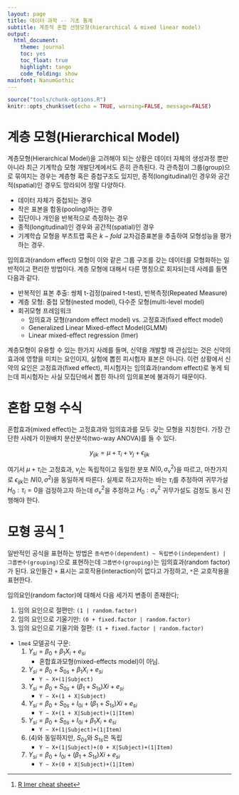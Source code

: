 ```yaml
---
layout: page
title: 데이터 과학 -- 기초 통계
subtitle: 계층적 혼합 선형모형(hierarchical & mixed linear model)
output:
  html_document: 
    theme: journal
    toc: yes
    toc_float: true
    highlight: tango
    code_folding: show
mainfont: NanumGothic
---
```


``` r
source("tools/chunk-options.R")
knitr::opts_chunk$set(echo = TRUE, warning=FALSE, message=FALSE)

```


# 계층 모형(Hierarchical Model) {#hierarchical-model}

계층모형(Hierarchical Model)을 고려해야 되는 상황은 데이터 자체의 생성과정 뿐만 아니라 최근 기계학습 모형 개발단계에서도 흔히 관측된다.
각 관측점이 그룹(group)으로 묶여지는 경우는 계층형 혹은 중첩구조도 있지만, 종적(longitudinal)인 경우와 공간적(spatial)인 경우도 망라되어 
정말 다양하다.

- 데이터 자체가 중첩되는 경우
- 작은 표본을 합동(pooling)하는 경우
- 집단이나 개인을 반복적으로 측정하는 경우
- 종적(longitudinal)인 경우와 공간적(spatial)인 경우
- 기계학습 모형을 부츠트랩 혹은 $k-fold$ 교차검증표본을 추출하여 모형성능을 평가하는 경우.

임의효과(random effect) 모형이 이와 같은 그룹 구조를 갖는 데이터를 모형화하는 일반적이고 편리한 방법이다.
계층 모형에 대해서 다른 명칭으로 회자되는데 사례를 들면 다음과 같다.

- 반복적인 표본 추출: 쌍체 t-검정(paired t-test), 반복측정(Repeated Measure)
- 계층 모형: 중첩 모형(nested model), 다수준 모형(multi-level model)
- 회귀모형 프레임워크 
    - 임의효과 모형(random effect model) vs. 고정효과(fixed effect model)
    - Generalized Linear Mixed-effect Model(GLMM)
    - Linear mixed-effect regression (lmer)

계층모형이 유용할 수 있는 한가지 사례를 들며, 신약을 개발할 때 관심있는 것은 신약의 효과에 영향을 미치는 요인이지,
실험에 뽑힌 피시험자 표본은 아니다. 이런 상황에서 신약의 요인은 고정효과(fixed effect), 피시험자는 임의효과(random effect)로 
놓게 되는데 피시험자는 사실 모집단에서 뽑힌 하나의 임의표본에 불과하기 때문이다.

# 혼합 모형 수식 {#hierarchical-model-math}

[^lme4-syntax]: [R lmer cheat sheet](https://stats.stackexchange.com/questions/13166/rs-lmer-cheat-sheet/13173#13173)

혼합효과(mixed effect)는 고정효과와 임의효과를 모두 갖는 모형을 지칭한다. 가장 간단한 사례가 이원배치 분산분석(two-way ANOVA)를 들 수 있다.

$$y_{ijk} = \mu + \tau_i + \nu_j + \epsilon_{ijk}$$

여기서 $\mu + \tau_i$는 고정효과, $\nu_j$는 독립적이고 동일한 분포 $N(0,\sigma_{\nu}^{2})$을 따르고, 마찬가지로 $\epsilon_{ijk}$는 $N(0,\sigma^{2})$을 동일하게 따른다.
실제로 하고자하는 바는 $\tau_i$를 추정하여 귀무가설 $H_0 : \tau_i = 0$을 검정하고자 하는데 
$\sigma_{\nu}^{2}$을 추정하고 $H_0 : \sigma_{\nu}^{2}$ 귀무가설도 검정도 동시 진행해야 한다.

# 모형 공식 [^lme4-syntax] {#hierarchical-model-formula}

일반적인 공식을 표현하는 방법은 `종속변수(dependent) ~ 독립변수(independent) | 그룹변수(grouping)`으로 
표현하는데 `그룹변수(grouping)`는 임의효과(random factor)가 된다.
요인들간 `+` 표시는 교호작용(interaction)이 없다고 가정하고, `*`은 교호작용을 표현한다.

임의요인(random factor)에 대해서 다음 세가지 변종이 존재한다; 

1. 임의 요인으로 절편만: `(1 | random.factor)`
1. 임의 요인으로 기울기만: `(0 + fixed.factor | random.factor)`
1. 임의 요인으로 기울기와 절편: `(1 + fixed.factor | random.factor)`

- `lme4` 모델공식 구문:
    1. $Y_{si} = \beta_0 + \beta_{1}X_{i} + e_{si}$
        - 혼합효과모형(mixed-effects model)이 아님.
    1. $Y_{si} = \beta_0 + S_{0s} + \beta_{1}X_{i} + e_{si}$
        - `Y ∼ X+(1|Subject)`
    1. $Y_{si} = \beta_0 + S_{0s} +  (\beta_{1} + S_{1s})Xi + e_{si}$            
        - `Y ∼ X+(1 + X|Subject)`
    1. $Y_{si} = \beta_0 + S_{0s} + I_{0i} +  (\beta_{1} + S_{1s})Xi + e_{si}$   
        - `Y ∼ X+(1 + X|Subject)+(1|Item)`
    1. $Y_{si} = \beta_0 + S_{0s} + I_{0i} + \beta_{1}X_{i} + e_{si}$            
        - `Y ∼ X+(1∣Subject)+(1∣Item)`
    1. (4)와 동일하지만, $S_{0s}$와 $S_{1s}$은 독립
        - `Y ∼ X+(1∣Subject)+(0 + X|Subject)+(1|Item)`
    1. $Y_{si} = \beta_0 + I_{0i} +  (\beta_{1} + S_{1s})Xi + e_{si}$            
        - `Y ∼ X+(0 + X|Subject)+(1|Item)`


